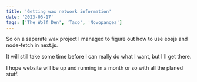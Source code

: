 ```yaml
---
title: 'Getting wax network information'
date: '2023-06-17'
tags: ['The Wolf Den', 'Taco', 'Novopangea']
---
```


So on a saperate wax project I managed to figure out how to use eosjs and node-fetch in next.js.

It will still take some time before I can really do what I want, but I'll get there.

I hope website will be up and running in a month or so with all the planed stuff.
